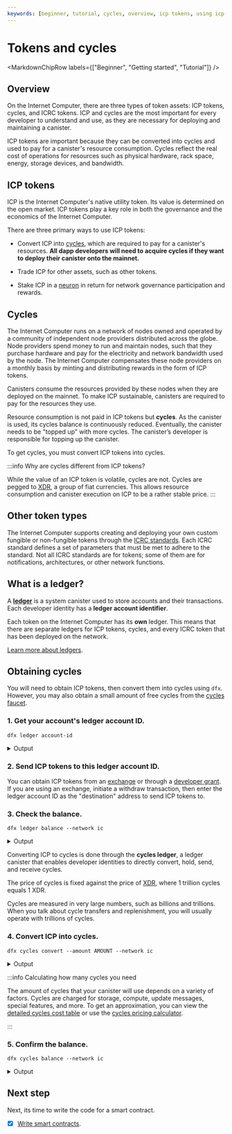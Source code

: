 ```yaml
---
keywords: [beginner, tutorial, cycles, overview, icp tokens, using icp tokens, using cycles, getting cycles, how to get cycles, free cycles, local development with cycles, converting icp to cycles, convert icp, convert cycles]
---
```



# Tokens and cycles

<MarkdownChipRow labels={["Beginner", "Getting started", "Tutorial"]} />

## Overview

On the Internet Computer, there are three types of token assets: ICP tokens, cycles, and ICRC tokens. ICP and cycles are the most important for every developer to understand and use, as they are necessary for deploying and maintaining a canister.

ICP tokens are important because they can be converted into cycles and used to pay for a canister's resource consumption. Cycles reflect the real cost of operations for resources such as physical hardware, rack space, energy, storage devices, and bandwidth.

## ICP tokens

ICP is the Internet Computer's native utility token. Its value is determined on the open market. ICP tokens play a key role in both the governance and the economics of the Internet Computer.

There are three primary ways to use ICP tokens:

- Convert ICP into [cycles](#what-are-cycles), which are required to pay for a <GlossaryTooltip>canister's</GlossaryTooltip> resources. **All dapp developers will need to acquire cycles if they want to deploy their canister onto the mainnet.**

- Trade ICP for other assets, such as other tokens.

- Stake ICP in a [neuron](/docs/current/developer-docs/daos/nns/concepts/neurons/neuron-overview) in return for network governance participation and rewards.

## Cycles

The Internet Computer runs on a network of nodes owned and operated by a community of independent node providers distributed across the globe. Node providers spend money to run and maintain nodes, such that they purchase hardware and pay for the electricity and network bandwidth used by the node. The Internet Computer compensates these node providers on a monthly basis by minting and distributing rewards in the form of ICP tokens.

Canisters consume the resources provided by these nodes when they are deployed on the mainnet. To make ICP sustainable, canisters are required to pay for the resources they use.

Resource consumption is not paid in ICP tokens but **cycles**. As the canister is used, its cycles balance is continuously reduced. Eventually, the canister needs to be "topped up" with more cycles. The canister’s developer is responsible for topping up the canister.

To get cycles, you must convert ICP tokens into cycles.

:::info Why are cycles different from ICP tokens?

While the value of an ICP token is volatile, cycles are not. Cycles are pegged to [XDR](https://en.wikipedia.org/wiki/Special_drawing_rights), a group of fiat currencies. This allows resource consumption and canister execution on ICP to be a rather stable price.
:::

## Other token types

The Internet Computer supports creating and deploying your own custom fungible or non-fungible tokens through the [ICRC standards](/docs/current/developer-docs/defi/tokens/token-standards). Each ICRC standard defines a set of parameters that must be met to adhere to the standard. Not all ICRC standards are for tokens; some of them are for notifications, architectures, or other network functions.

## What is a ledger?

A [**ledger**](/docs/current/developer-docs/defi/tokens/ledger/overview) is a system canister used to store accounts and their transactions. Each developer identity has a **ledger account identifier**.

Each token on the Internet Computer has its **own** ledger. This means that there are separate ledgers for ICP tokens, cycles, and every ICRC token that has been deployed on the network.

[Learn more about ledgers](/docs/current/developer-docs/defi/tokens/ledger/overview).

## Obtaining cycles

You will need to obtain ICP tokens, then convert them into cycles using `dfx`. However, you may also obtain a small amount of free cycles from the [cycles faucet](https://anv4y-qiaaa-aaaal-qaqxq-cai.ic0.app/).

### 1. Get your account's ledger account ID.

```
dfx ledger account-id
```

<details>
<summary>Output</summary>

```
b0d7beee54be8679a42e999218a16a0d396f223d7e44d259ac089848c1b820bf
```

</details>

### 2. Send ICP tokens to this ledger account ID.

You can obtain ICP tokens from an [exchange](https://www.coingecko.com/en/exchanges) or through a [developer grant](https://dfinity.org/grants). If you are using an exchange, initiate a withdraw transaction, then enter the ledger account ID as the "destination" address to send ICP tokens to.

### 3. Check the balance.

```
dfx ledger balance --network ic
```

<details>
<summary>Output</summary>

```
2.00000000 ICP
```

</details>

Converting ICP to cycles is done through the **cycles ledger**, a ledger canister that enables developer identities to directly convert, hold, send, and receive cycles.

The price of cycles is fixed against the price of [XDR](/docs/current/references/glossary#xdr), where 1 trillion cycles equals 1 XDR.

Cycles are measured in very large numbers, such as billions and trillions. When you talk about cycle transfers and replenishment, you will usually operate with trillions of cycles.

### 4. Convert ICP into cycles.

```
dfx cycles convert --amount AMOUNT --network ic
```

<details>
<summary>Output</summary>

```
Transfer sent at block height 16146446
Using transfer at block height 16146446
Account was topped up with 6_229_700_000_000 cycles! New balance is 6_229_600_000_000 cycles.
```

</details>

:::info Calculating how many cycles you need

The amount of cycles that your canister will use depends on a variety of factors. Cycles are charged for storage, compute, update messages, special features, and more. To get an approximation, you can view the [detailed cycles cost table](/docs/current/developer-docs/gas-cost) or use the [cycles pricing calculator](/docs/current/developer-docs/cost-estimations-and-examples).

:::

### 5. Confirm the balance.

```
dfx cycles balance --network ic
```

<details>
<summary>Output</summary>

```
6.230 TC (trillion cycles).
```

</details>

## Next step

Next, its time to write the code for a smart contract.

- [x] [Write smart contracts](/docs/current/developer-docs/getting-started/write-smart-contracts).
